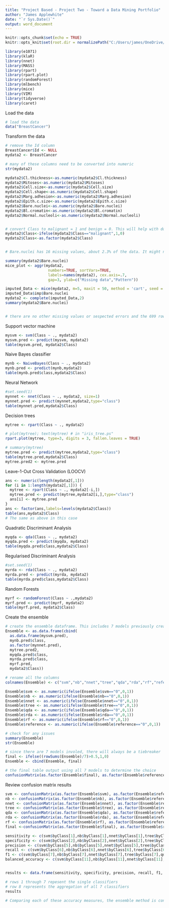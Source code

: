 ```yaml
---
title: "Project Based - Project Two - Toward a Data Mining Portfolio"
author: "James Applewhite"
date: "`r Sys.Date()`"
output: word_document
---
```



```r
knitr::opts_chunk$set(echo = TRUE)
knitr::opts_knit$set(root.dir = normalizePath("C:/Users/james/OneDrive/Documents/R_MSBA/560"))
```

```r
library(e1071)
library(klaR)
library(nnet)
library(MASS)
library(rpart)
library(rpart.plot)
library(randomForest)
library(mlbench)
library(mice)
library(VIM)
library(tidyverse)
library(caret)
```

Load the data

```r
# load the data
data("BreastCancer")
```


Transform the data

```r
# remove the Id column
BreastCancer$Id <- NULL 
mydata2 <- BreastCancer

# many of these columns need to be converted into numeric
str(mydata2)

mydata2$Cl.thickness<-as.numeric(mydata2$Cl.thickness)
mydata2$Mitoses<-as.numeric(mydata2$Mitoses)
mydata2$Cell.size<-as.numeric(mydata2$Cell.size)
mydata2$Cell.shape<-as.numeric(mydata2$Cell.shape)
mydata2$Marg.adhesion<-as.numeric(mydata2$Marg.adhesion)
mydata2$Epith.c.size<-as.numeric(mydata2$Epith.c.size)
mydata2$Bare.nuclei<-as.numeric(mydata2$Bare.nuclei)
mydata2$Bl.cromatin<-as.numeric(mydata2$Bl.cromatin)
mydata2$Normal.nucleoli<-as.numeric(mydata2$Normal.nucleoli)


# convert Class to malignant = 1 and benign = 0. This will help with downstream ensemble reading
mydata2$Class<-ifelse(mydata2$Class=="malignant",1,0)
mydata2$Class<-as.factor(mydata2$Class)


# Bare.nuclei has 16 missing values, about 2.3% of the data. It might not be too costly to remove those 16 rows, but applying mice imputation could be a better option. The other numeric variables have high correlation with Bare.nuclei, up to 0.71, so I will use mice.

summary(mydata2$Bare.nuclei)
mice_plot <- aggr(mydata2, 
                   numbers=TRUE, sortVars=TRUE,
                   labels=names(mydata2), cex.axis=.7,
                   gap=3, ylab=c("Missing data","Pattern"))

imputed_Data <- mice(mydata2, m=5, maxit = 50, method = 'cart', seed = 500)
imputed_Data$imp$Bare.nuclei
mydata2 <- complete(imputed_Data,2)
summary(mydata2$Bare.nuclei)


# there are no other missing values or sespected errors and the 699 rows have been maintained.
```


Support vector machine

```r
mysvm <- svm(Class ~ ., mydata2)
mysvm.pred <- predict(mysvm, mydata2)
table(mysvm.pred, mydata2$Class)

```


Naive Bayes classifier

```r
mynb <- NaiveBayes(Class ~ ., mydata2)
mynb.pred <- predict(mynb,mydata2)
table(mynb.pred$class,mydata2$Class)

```


Neural Network

```r
#set.seed(1)
mynnet <- nnet(Class ~ ., mydata2, size=1)
mynnet.pred <- predict(mynnet,mydata2,type="class")
table(mynnet.pred,mydata2$Class)

```


Decision trees

```r
mytree <- rpart(Class ~ ., mydata2)

# plot(mytree); text(mytree) # in "iris_tree.ps"
rpart.plot(mytree, type=3, digits = 3, fallen.leaves = TRUE)

# summary(mytree)
mytree.pred <- predict(mytree,mydata2,type="class")
table(mytree.pred,mydata2$Class)
mytree.pred2 <- mytree.pred
```


Leave-1-Out Cross Validation (LOOCV)

```r
ans <- numeric(length(mydata2[,1]))
for (i in 1:length(mydata2[,1])) {
  mytree <- rpart(Class ~ ., mydata2[-i,])
  mytree.pred <- predict(mytree,mydata2[i,],type="class")
  ans[i] <- mytree.pred
}
ans <- factor(ans,labels=levels(mydata2$Class))
table(ans,mydata2$Class)
# The same as above in this case

```


Quadratic Discriminant Analysis

```r
myqda <- qda(Class ~ ., mydata2)
myqda.pred <- predict(myqda, mydata2)
table(myqda.pred$class,mydata2$Class)

```


Regularised Discriminant Analysis

```r
#set.seed(1)
myrda <- rda(Class ~ ., mydata2)
myrda.pred <- predict(myrda, mydata2)
table(myrda.pred$class,mydata2$Class)

```


Random Forests

```r
myrf <- randomForest(Class ~ .,mydata2)
myrf.pred <- predict(myrf, mydata2)
table(myrf.pred, mydata2$Class)

```

Create the ensemble

```r
# create the ensemble dataframe. This includes 7 models previously created along with the reference from the original BreastCancer dataset.
Ensemble <- as.data.frame(cbind(
  as.data.frame(mysvm.pred),
  mynb.pred$class,
  as.factor(mynnet.pred),
  mytree.pred2,
  myqda.pred$class,
  myrda.pred$class,
  myrf.pred,
  mydata2$Class))

# rename all the columns
colnames(Ensemble) <- c("svm","nb","nnet","tree","qda","rda","rf","reference")

Ensemble$svm <- as.numeric(ifelse(Ensemble$svm=="0",0,1))
Ensemble$nb <- as.numeric(ifelse(Ensemble$nb=="0",0,1))
Ensemble$nnet <- as.numeric(ifelse(Ensemble$nnet=="0",0,1))
Ensemble$tree <- as.numeric(ifelse(Ensemble$tree=="0",0,1))
Ensemble$qda <- as.numeric(ifelse(Ensemble$qda=="0",0,1))
Ensemble$rda <- as.numeric(ifelse(Ensemble$rda=="0",0,1))
Ensemble$rf <- as.numeric(ifelse(Ensemble$rf=="0",0,1))
Ensemble$reference <- as.numeric(ifelse(Ensemble$reference=="0",0,1))

# check for any issues
summary(Ensemble)
str(Ensemble)

# since there are 7 models involed, there will always be a tiebreaker
final <- ifelse((rowSums(Ensemble)/7)>0.5,1,0)
Ensemble <- cbind(Ensemble, final)

# the final table output using all 7 models to determine the choice
confusionMatrix(as.factor(Ensemble$final), as.factor(Ensemble$reference))

```


Review confusion matrix results

```r
svm <- confusionMatrix(as.factor(Ensemble$svm), as.factor(Ensemble$reference))
nb <- confusionMatrix(as.factor(Ensemble$nb), as.factor(Ensemble$reference))
nnet <- confusionMatrix(as.factor(Ensemble$nnet), as.factor(Ensemble$reference))
tree <- confusionMatrix(as.factor(Ensemble$tree), as.factor(Ensemble$reference))
qda <- confusionMatrix(as.factor(Ensemble$qda), as.factor(Ensemble$reference))
rda <- confusionMatrix(as.factor(Ensemble$rda), as.factor(Ensemble$reference))
rf <- confusionMatrix(as.factor(Ensemble$rf), as.factor(Ensemble$reference))
final <-confusionMatrix(as.factor(Ensemble$final), as.factor(Ensemble$reference))

sensitivity <- c(svm$byClass[1],nb$byClass[1],nnet$byClass[1],tree$byClass[1],qda$byClass[1],rda$byClass[1],rf$byClass[1],final$byClass[1])
specificity <- c(svm$byClass[2],nb$byClass[2],nnet$byClass[2],tree$byClass[2],qda$byClass[2],rda$byClass[2],rf$byClass[2],final$byClass[2])
precision <- c(svm$byClass[5],nb$byClass[5],nnet$byClass[5],tree$byClass[5],qda$byClass[5],rda$byClass[5],rf$byClass[5],final$byClass[5])
recall <- c(svm$byClass[6],nb$byClass[6],nnet$byClass[6],tree$byClass[6],qda$byClass[6],rda$byClass[6],rf$byClass[6],final$byClass[6])
f1 <- c(svm$byClass[7],nb$byClass[7],nnet$byClass[7],tree$byClass[7],qda$byClass[7],rda$byClass[7],rf$byClass[7],final$byClass[7])
balanced_accuracy <- c(svm$byClass[11],nb$byClass[11],nnet$byClass[11],tree$byClass[11],qda$byClass[11],rda$byClass[11],rf$byClass[11],final$byClass[11])


results <- data.frame(sensitivity, specificity, precision, recall, f1, balanced_accuracy)

# rows 1 through 7 repesent the single classifiers
# row 8 represents the aggregation of all 7 classifiers
results

# Comparing each of these accuracy measures, the ensemble method is consistently #2 or 3 (random forest happened to predict perfectly). Any downside a single given model has is accounted for in the ensemble.

```
